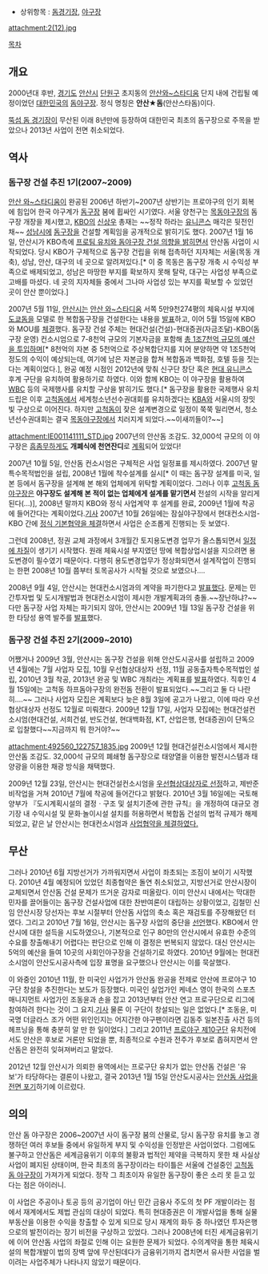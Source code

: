 * 상위항목 : [[돔경기장]], [[야구장]]

attachment:2(12).jpg

[[목차]]
== 개요 ==
2000년대 후반, [[경기도]] [[안산시]] [[단원구]] 초지동의 [[안산와~스타디움]] 단지 내에 건립될 예정이었던 [[대한민국]]의 [[돔구장|돔]][[야구장]]. 정식 명칭은 '''안산★돔'''(안산스타돔)이다.

[[뚝섬 돔 경기장]]이 무산된 이래 8년만에 등장하여 대한민국 최초의 돔구장으로 주목을 받았으나 2013년 사업이 전면 취소되었다.

== 역사 ==
=== 돔구장 건설 추진 1기(2007~2009) ===
[[안산 와~스타디움]]이 완공된 2006년 하반기~2007년 상반기는 프로야구의 인기 회복에 힘입어 한국 야구계가 [[돔구장]] 붐에 휩싸인 시기였다. 서울 양천구는 [[목동야구장]]의 돔구장 개장을 제시했고, [[KBO]]의 [[신상우]] 총재는 ~~정작 하라는 [[유니콘스]] 매각은 뒷전인 채~~ [[성남시]]에 [[돔구장]]을 건설할 계획임을 공개적으로 밝히기도 했다. 2007년 1월 16일, 안산시가 KBO측에 [http://sports.news.naver.com/sports/index.nhn?category=kbo&ctg=news&mod=read&office_id=109&article_id=0000060974 프로팀 유치와 돔야구장 건설 의향을 밝히면서] 안산돔 사업이 시작되었다. 당시 KBO가 구체적으로 돔구장 건립을 위해 접촉하던 지자체는 서울(목동 개축), 성남, 안산, 대구의 네 곳으로 알려져있다.[* 이 중 목동은 돔구장 개축 시 수익성 부족으로 배제되었고, 성남은 마땅한 부지를 확보하지 못해 탈락, 대구는 사업성 부족으로 고배를 마셨다. 네 곳의 지자체들 중에서 그나마 사업성 있는 부지를 확보할 수 있었던 곳이 안산 뿐이었다.]

2007년 5월 11일, [[안산시]]는 [[안산 와~스타디움]] 서쪽 5만9천274평의 체육시설 부지에 [[도쿄돔]]을 모델로 한 복합돔구장을 건설한다는 내용을 [http://sports.news.naver.com/sports/index.nhn?category=kbo&ctg=news&mod=read&office_id=001&article_id=0001633841 발표]하고, 이어 5월 15일에 KBO와 MOU를 [http://sports.news.naver.com/sports/index.nhn?category=kbo&ctg=news&mod=read&office_id=001&article_id=0001636630 체결]했다. 돔구장 건설 주체는 현대건설(건설)-현대증권(자금조달)-KBO(돔구장 운영) 컨소시엄으로 7-8천억 규모의 기본자금을 포함해 [http://news.naver.com/main/read.nhn?mode=LSD&mid=sec&sid1=101&oid=014&aid=0000303754 총 1조7천억 규모의 예산을 투입하며][* 8천억의 자본 중 5천억으로 주상복합단지를 지어 분양하면 약 1조5천억 정도의 수익이 예상되는데, 여기에 남은 자본금을 합쳐 복합돔과 백화점, 호텔 등을 짓는다는 계획이었다.], 완공 예정 시점인 2012년에 맞춰 신구단 창단 혹은 [[현대 유니콘스]] 후계 구단을 유치하여 활용하기로 하였다. 이와 함께 KBO는 이 야구장을 활용하여 [[WBC]] 등의 국제행사를 유치할 구상을 밝히기도 했다.[* 돔구장을 활용한 국제행사 유치 드립은 이후 [[고척돔]]에서 세계청소년선수권대회를 유치하겠다는 [[KBA]]와 서울시의 장밋빛 구상으로 이어진다. 하지만 [[고척돔]]이 잦은 설계변경으로 일정이 쭉쭉 밀리면서, 청소년선수권대회는 결국 [[목동야구장]]에서 치러지게 되었다.~~이새끼들이?~~]

attachment:IE001141111_STD.jpg
2007년의 안산돔 조감도. 32,000석 규모의 이 야구장은 [[흠좀무]]하게도 '''개폐식에 천연잔디'''로 [http://sports.news.naver.com/sports/index.nhn?category=kbo&ctg=news&mod=read&office_id=028&article_id=0000198467 계획]되어 있었다!

2007년 10월 5일, 안산돔 컨소시엄은 구체적은 사업 일정표를 제시하였다. 2007년 말 특수목적법인을 설립, 2008년 1월에 착수설계를 실시[* 이 때는 돔구장 설계를 미국, 일본 등에서 돔구장을 설계해 본 해외 업체에게 위탁할 계획이었다. 그러나 이후 [[고척동 돔 야구장]]은 '''야구장도 설계해 본 적이 없는 업체에게 설계를 맡기면서''' 전설의 시작을 알리게 된다(...)], 2008년 말까지 KBO와 정식 사업계약 후 설계를 완료, 2009년 1월에 착공에 들어간다는 계획이었다.[http://news.naver.com/main/read.nhn?mode=LSD&mid=sec&sid1=101&oid=001&aid=0001774637 기사] 2007년 10월 26일에는 잠실야구장에서 현대컨소시엄-KBO 간에 [http://news.naver.com/main/read.nhn?mode=LSD&mid=sec&sid1=102&oid=003&aid=0000619217 정식 기본협약을 체결]하면서 사업은 순조롭게 진행되는 듯 보였다.

그런데 2008년, 정권 교체 과정에서 3개월간 토지용도변경 업무가 올스톱되면서 [http://news.naver.com/main/read.nhn?mode=LSD&mid=sec&sid1=114&oid=037&aid=0000005246 일정에 차질]이 생기기 시작했다. 원래 체육시설 부지였던 땅에 복합상업시설을 지으려면 용도변경이 필수였기 때문이다. 다행히 용도변경업무가 정상화되면서 설계작업이 진행되는 한편 2008년 10월 쯤부터 토목공사가 시작될 것으로 보였으나....

2008년 9월 4일, 안산시는 현대컨소시엄과의 계약을 파기한다고 [http://www.mt.co.kr/view/mtview.php?type=1&no=2008090314403088026&outlink=1 발표했다]. 문제는 민간투자법 및 도시개발법과 현대컨소시엄이 제시한 개발계획과의 충돌.~~장난하냐?~~ 다만 돔구장 사업 자체는 파기되지 않아, 안산시는 2009년 1월 13일 돔구장 건설을 위한 타당성 용역 발주를 [http://news.naver.com/main/read.nhn?mode=LSD&mid=sec&sid1=102&oid=001&aid=0002451284 발표]했다.
=== 돔구장 건설 추진 2기(2009~2010) ===
어쨌거나 2009년 3월, 안산시는 돔구장 건설을 위해 안산도시공사를 설립하고 2009년 4월에는 7월 사업자 모집, 10월 우선협상대상자 선정, 11월 공동출자특수목적법인 설립, 2010년 3월 착공, 2013년 완공 및 WBC 개최라는 계획표를 [http://news.naver.com/main/read.nhn?mode=LSD&mid=sec&sid1=102&oid=001&aid=0002586471 발표]하였다. 직후인 4월 15일에는 고척동 하프돔야구장의 완전돔 전환이 발표되었다.~~그리고 둘 다 나란히....~~ 그러나 사업자 모집은 계획보다 늦은 8월 3일에 공고가 나왔고, 이에 따라 우선협상대상자 선정도 12월로 미뤄졌다. 2009년 12월 17일, 사업자 모집에는 현대건설컨소시엄(현대건설, 서희건설, 반도건설, 현대백화점, KT, 산업은행, 현대증권)이 단독으로 입찰했다~~지금까지 뭐 한거야?~~

attachment:492560_122757_1835.jpg
2009년 12월 현대건설컨소시엄에서 제시한 안산돔 조감도. 32,000석 규모의 폐쇄형 돔구장으로 태양열을 이용한 발전시스템과 태양광을 이용한 채광 방식을 채택했다.

2009년 12월 23일, 안산시는 현대건설컨소시엄을 [http://news.naver.com/main/read.nhn?mode=LSD&mid=sec&sid1=102&oid=001&aid=0003040214 우선협상대상자로 선정]하고, 제반준비작업을 거쳐 2010년 7월에 착공에 들어간다고 밝혔다. 2010년 3월 16일에는 국토해양부가 『도시계획시설의 결정ㆍ구조 및 설치기준에 관한 규칙』을 개정하여 대규모 경기장 내 수익시설 및 문화·놀이시설 설치를 허용하면서 복합돔 건설의 법적 규제가 해제되었고, 같은 날 안산시는 현대컨소시엄과 [http://news.naver.com/main/read.nhn?mode=LSD&mid=sec&sid1=102&oid=001&aid=0003171024 사업협약을 체결하였다.]

== 무산 ==
그러나 2010년 6월 지방선거가 가까워지면서 사업이 좌초되는 조짐이 보이기 시작했다. 2010년 4월 예정되어 있었던 최종협약은 돌연 취소되었고, 지방선거로 안산시장이 교체되면서 안산돔 건설 문제가 뜨거운 감자로 떠올랐다. 이미 안산시 내에서는 막대한 민자를 끌어들이는 돔구장 건설사업에 대한 찬반여론이 대립하는 상황이었고, 김철민 신임 안산시장 당선자는 후보 시절부터 안산돔 사업의 축소 혹은 재검토를 주장해왔던 터였다. 그리고 2010년 7월 16일, 안산시는 돔구장 사업의 중단을 [http://sports.news.naver.com/sports/index.nhn?category=kbo&ctg=news&mod=read&office_id=109&article_id=0002122109 선언]했다. KBO에서 안산시에 대한 설득을 시도하였으나, 기본적으로 인구 80만의 안산시에서 유효한 수준의 수요를 창출해내기 어렵다는 판단으로 인해 이 결정은 번복되지 않았다. 대신 안산시는 5억의 예산을 들여 10곳의 사회인야구장을 건설하기로 하였다. 2010년 9월에는 현대컨소시엄이 안산도시공사측에 입장 표명을 요구했으나 안산시는 이를 묵살했다.

이 와중인 2010년 11월, 한 미국인 사업가가 안산돔 완공을 전제로 안산에 프로야구 10구단 창설을 추진한다는 보도가 등장했다. 미국인 실업가인 케네스 영이 한국의 스포츠매니지먼트 사업가인 조동윤과 손을 잡고 2013년부터 안산 연고 프로구단으로 리그에 참여하려 한다는 것이 그 요지.[http://news.naver.com/main/read.nhn?mode=LSD&mid=sec&sid1=104&oid=001&aid=0004768965 기사] 물론 이 구단이 창설되는 일은 없었다.[* 조동윤, 미국명 더글라스 조가 어떤 위인인지는 어지간한 야구팬이라면 김동주 일본진출 사건 등의 헤프닝을 통해 충분히 알 만 한 일이었다.] 그리고 2011년 [[프로야구 제10구단 창단 논란|프로야구 제10구단]] 유치전에서도 안산은 후보로 거론만 되었을 뿐, 최종적으로 수원과 전주가 후보로 좁혀지면서 안산돔은 완전히 잊혀져버리고 말았다.

2012년 12월 안산시가 의뢰한 용역에서는 프로구단 유치가 없는 안산돔 건설은 '유보'가 타당하다는 결론이 나왔고, 결국 2013년 1월 15일 안산도시공사는 [http://news.naver.com/main/read.nhn?mode=LSD&mid=sec&sid1=102&oid=003&aid=0004928553 안산돔 사업을 전면 포기]하기에 이르렀다.

== 의의 ==
안산 돔 야구장은 2006~2007년 사이 돔구장 붐의 산물로, 당시 돔구장 유치를 놓고 경쟁하던 여러 후보들 중에서 유일하게 부지 및 수익성을 인정받은 사업이었다. 그럼에도 불구하고 안산돔은 세계금융위기 이후의 불황과 법적인 제약을 극복하지 못한 채 사실상 사업이 폐지된 상태이며, 한국 최초의 돔구장이라는 타이틀은 서울에 건설중인 [[고척동 돔 야구장]]이 가져가게 되었다. 정작 그 최초이자 유일한 돔구장이 좋은 소리 못 듣고 있다는 점은 아이러니.

이 사업은 주공이나 토공 등의 공기업이 아닌 민간 금융사 주도의 첫 PF 개발이라는 점에서 재계에서도 제법 관심의 대상이 되었다. 특히 현대증권은 이 개발사업을 통해 실물부동산을 이용한 수익을 창출할 수 있게 되므로 당시 재계의 화두 중 하나였던 투자은행으로의 발전이라는 장기 비전을 구상하고 있었다. 그러나 2008년에 터진 세계금융위기에 이어 안산돔 사업의 좌절로 인해 이는 요원한 문제가 되었다. 수의계약을 통한 체육시설의 복합개발이 법의 장벽 앞에 무산된데다가 금융위기까지 겹치면서 유사한 사업을 벌이려는 사업주체가 나타나지 않았기 때문이다.
